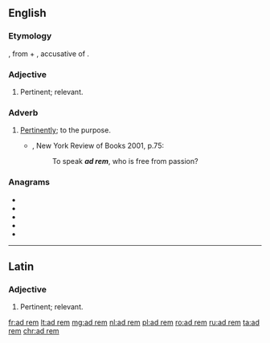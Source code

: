==English==

===Etymology===
{{borrowing|en|ad rem||pertinent, relevant}}, from {{m|la|ad||to}} + {{m|la|rem}}, accusative of {{m|la|res||matter}}.

===Adjective===
{{en-adj|-}}

# Pertinent; relevant.

===Adverb===
{{en-adv|-}}

# [[pertinently|Pertinently]]; to the purpose.
#* {{RQ:RBrtn AntmyMlncly}}, New York Review of Books 2001, p.75:
#*: To speak '''''ad rem''''', who is free from passion?

===Anagrams===
* {{l|en|armed}}
* {{l|en|derma}}
* {{l|en|dream}}
* {{l|en|m'dear}}
* {{l|en|ramed}}

----

==Latin==

===Adjective===
# Pertinent; relevant.

[[fr:ad rem]]
[[lt:ad rem]]
[[mg:ad rem]]
[[nl:ad rem]]
[[pl:ad rem]]
[[ro:ad rem]]
[[ru:ad rem]]
[[ta:ad rem]]
[[chr:ad rem]]